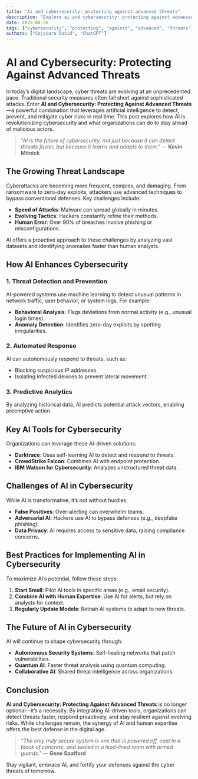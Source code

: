 ```yaml
---
title: "Ai and cybersecurity: protecting against advanced threats"
description: "Explore ai and cybersecurity: protecting against advanced threats in this detailed guide, offering insights, strategies, and practical tips to enhance your understanding and application of the topic."
date: 2025-04-26
tags: ["cybersecurity", "protecting", "against", "advanced", "threats"]
authors: ["Cojocaru David", "ChatGPT"]
---
```


# AI and Cybersecurity: Protecting Against Advanced Threats  

In today’s digital landscape, cyber threats are evolving at an unprecedented pace. Traditional security measures often fall short against sophisticated attacks. Enter **AI and Cybersecurity: Protecting Against Advanced Threats**—a powerful combination that leverages artificial intelligence to detect, prevent, and mitigate cyber risks in real time. This post explores how AI is revolutionizing cybersecurity and what organizations can do to stay ahead of malicious actors.  

> *"AI is the future of cybersecurity, not just because it can detect threats faster, but because it learns and adapts to them."* — **Kevin Mitnick**  

## The Growing Threat Landscape  

Cyberattacks are becoming more frequent, complex, and damaging. From ransomware to zero-day exploits, attackers use advanced techniques to bypass conventional defenses. Key challenges include:  

- **Speed of Attacks**: Malware can spread globally in minutes.  
- **Evolving Tactics**: Hackers constantly refine their methods.  
- **Human Error**: Over 90% of breaches involve phishing or misconfigurations.  

AI offers a proactive approach to these challenges by analyzing vast datasets and identifying anomalies faster than human analysts.  

## How AI Enhances Cybersecurity  

### 1. Threat Detection and Prevention  
AI-powered systems use machine learning to detect unusual patterns in network traffic, user behavior, or system logs. For example:  
- **Behavioral Analysis**: Flags deviations from normal activity (e.g., unusual login times).  
- **Anomaly Detection**: Identifies zero-day exploits by spotting irregularities.  

### 2. Automated Response  
AI can autonomously respond to threats, such as:  
- Blocking suspicious IP addresses.  
- Isolating infected devices to prevent lateral movement.  

### 3. Predictive Analytics  
By analyzing historical data, AI predicts potential attack vectors, enabling preemptive action.  

## Key AI Tools for Cybersecurity  

Organizations can leverage these AI-driven solutions:  
- **Darktrace**: Uses self-learning AI to detect and respond to threats.  
- **CrowdStrike Falcon**: Combines AI with endpoint protection.  
- **IBM Watson for Cybersecurity**: Analyzes unstructured threat data.  

## Challenges of AI in Cybersecurity  

While AI is transformative, it’s not without hurdles:  
- **False Positives**: Over-alerting can overwhelm teams.  
- **Adversarial AI**: Hackers use AI to bypass defenses (e.g., deepfake phishing).  
- **Data Privacy**: AI requires access to sensitive data, raising compliance concerns.  

## Best Practices for Implementing AI in Cybersecurity  

To maximize AI’s potential, follow these steps:  
1. **Start Small**: Pilot AI tools in specific areas (e.g., email security).  
2. **Combine AI with Human Expertise**: Use AI for alerts, but rely on analysts for context.  
3. **Regularly Update Models**: Retrain AI systems to adapt to new threats.  

## The Future of AI in Cybersecurity  

AI will continue to shape cybersecurity through:  
- **Autonomous Security Systems**: Self-healing networks that patch vulnerabilities.  
- **Quantum AI**: Faster threat analysis using quantum computing.  
- **Collaborative AI**: Shared threat intelligence across organizations.  

## Conclusion  

**AI and Cybersecurity: Protecting Against Advanced Threats** is no longer optional—it’s a necessity. By integrating AI-driven tools, organizations can detect threats faster, respond proactively, and stay resilient against evolving risks. While challenges remain, the synergy of AI and human expertise offers the best defense in the digital age.  

> *"The only truly secure system is one that is powered off, cast in a block of concrete, and sealed in a lead-lined room with armed guards."* — **Gene Spafford**  

Stay vigilant, embrace AI, and fortify your defenses against the cyber threats of tomorrow.
